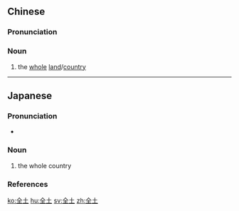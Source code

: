 ==Chinese==
{{zh-forms}}

===Pronunciation===
{{zh-pron
|m=quántǔ
|c=cyun4 tou2
|cat=n
}}

===Noun===
{{zh-noun}}

# the [[whole]] [[land]]/[[country]]

----

==Japanese==
{{ja-kanjitab|ぜん|ど|yomi=o}}

===Pronunciation===
* {{ja-pron|ぜんど|y=o|acc=1|acc_ref=NHK}}

===Noun===
{{ja-noun|ぜんど}}

# the whole country

===References===
<references/>

[[ko:全土]]
[[hu:全土]]
[[sv:全土]]
[[zh:全土]]